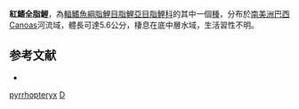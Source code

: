 {{Speciesbox 
| taxon = Diapoma pyrrhopteryx
| status = NE
| status_system = IUCN3.1
| authority = [[Menezes|Menezes]] & [[Weitzman|Weitzman]], 2011
| synonyms = 
}}
'''紅鰭全脂鯉'''，為[[輻鰭魚綱|輻鰭魚綱]][[脂鯉目|脂鯉目]][[脂鯉亞目|脂鯉亞目]][[脂鯉科|脂鯉科]]的其中一個[[種|種]]，分布於[[南美洲|南美洲]][[巴西|巴西]]Canoas河流域，體長可達5.6公分，棲息在底中層水域，生活習性不明。

==参考文献==
{{refbegin}}
*{{FishBase_species|genus=Diapoma|species=pyrrhopteryx|year=2014|month=1}}
{{refend}}

{{Taxonbar|from=Q5491569}}

[[Category:全脂鯉屬|pyrrhopteryx]]
[[Category:2011年描述的鱼类|D]]

{{魚類小作品}}